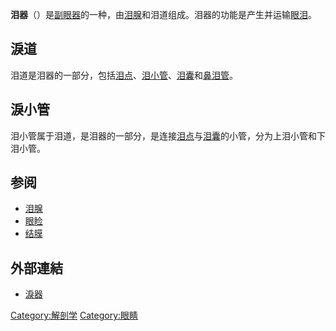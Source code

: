'''泪器'''（{{lang-en|Lacrimal apparatus}}）是[[副眼器|副眼器]]的一种，由[[泪腺|泪腺]]和泪道组成。泪器的功能是产生并运输[[眼泪|眼泪]]。

== 淚道 ==
泪道是泪器的一部分，包括[[泪点|泪点]]、[[泪小管|泪小管]]、[[泪囊|泪囊]]和[[鼻泪管|鼻泪管]]。

== 淚小管 ==
泪小管属于泪道，是泪器的一部分，是连接[[泪点|泪点]]与[[泪囊|泪囊]]的小管，分为上泪小管和下泪小管。

== 参阅 ==
* [[泪腺|泪腺]]
* [[眼睑|眼睑]]
* [[结膜|结膜]]

==外部連結==
*[http://smallcollation.blogspot.com/2013/05/lacrimal-apparatus.html 淚器] {{Wayback|url=http://smallcollation.blogspot.com/2013/05/lacrimal-apparatus.html |date=20191202001247 }}

{{Accessory organs of the eye}}
{{Anatomy-stub}}
[[Category:解剖学|Category:解剖学]]
[[Category:眼睛|Category:眼睛]]